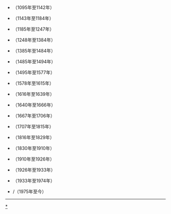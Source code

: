 *{{POR-1095}}{{tl|POR-1095}}（1095年至1142年）
*{{POR-1143}}{{tl|POR-1143}}（1143年至1184年）
*{{POR-1185}}{{tl|POR-1185}}（1185年至1247年）
*{{POR-1248}}{{tl|POR-1248}}（1248年至1384年）
*{{POR-1385}}{{tl|POR-1385}}（1385年至1484年）
*{{POR-1485}}{{tl|POR-1485}}（1485年至1494年）
*{{POR-1495}}{{tl|POR-1495}}（1495年至1577年）
*{{POR-1578}}{{tl|POR-1578}}（1578年至1615年）
*{{POR-1616}}{{tl|POR-1616}}（1616年至1639年）
*{{POR-1640}}{{tl|POR-1640}}（1640年至1666年）
*{{POR-1667}}{{tl|POR-1667}}（1667年至1706年）
*{{POR-1707}}{{tl|POR-1707}}（1707年至1815年）
*{{POR-1816}}{{tl|POR-1816}}（1816年至1829年）
*{{POR-1830}}{{tl|POR-1830}}（1830年至1910年）
*{{POR-1910}}{{tl|POR-1910}}（1910年至1926年）
*{{POR-1926}}{{tl|POR-1926}}（1926年至1933年）
*{{POR-1933}}{{tl|POR-1933}}（1933年至1974年）
*{{POR}}{{tl|POR}}/{{tl|PRT}}（1975年至今）
----
{{Flag-all}}
<includeonly>[[Category:葡萄牙旗帜模板|{{PAGENAME}}]]</includeonly><noinclude>[[Category:葡萄牙旗帜模板|*]]</noinclude>